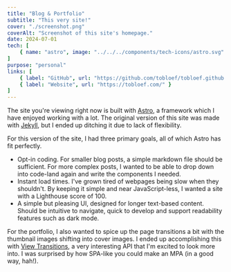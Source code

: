 ```yaml
---
title: "Blog & Portfolio"
subtitle: "This very site!"
cover: "./screenshot.png"
coverAlt: "Screenshot of this site's homepage."
date: 2024-07-01
tech: [
	{ name: "astro", image: "../../../components/tech-icons/astro.svg" },
]
purpose: "personal"
links: [
	{ label: "GitHub", url: "https://github.com/tobloef/tobloef.github.io" },
	{ label: "Website", url: "https://tobloef.com/" }
]
---
```


The site you're viewing right now is built with [Astro](https://astro.build/), a framework which I have enjoyed working with a lot. The original version of this site was made with [Jekyll](https://jekyllrb.com/), but I ended up ditching it due to lack of flexibility.

For this version of the site, I had three primary goals, all of which Astro has fit perfectly.

- Opt-in coding. For smaller blog posts, a simple markdown file should be sufficient. For more complex posts, I wanted to be able to drop down into code-land again and write the components I needed.
- Instant load times. I've grown tired of webpages being slow when they shouldn't. By keeping it simple and near JavaScript-less, I wanted a site with a Lighthouse score of 100.
- A simple but pleasing UI, designed for longer text-based content. Should be intuitive to navigate, quick to develop and support readability features such as dark mode.

For the portfolio, I also wanted to spice up the page transitions a bit with the thumbnail images shifting into cover images. I ended up accomplishing this with [View Transitions](https://developer.mozilla.org/en-US/docs/Web/API/View_Transition_API), a very interesting API that I'm excited to look more into. I was surprised by how SPA-like you could make an MPA (in a good way, hah!).
